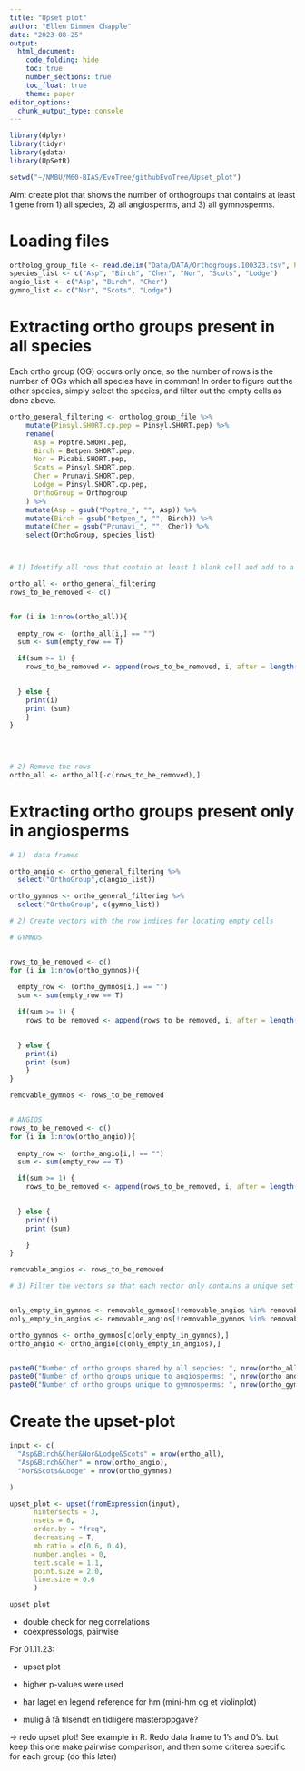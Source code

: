 ```yaml
---
title: "Upset plot"
author: "Ellen Dimmen Chapple"
date: "2023-08-25"
output: 
  html_document:
    code_folding: hide
    toc: true
    number_sections: true
    toc_float: true
    theme: paper
editor_options:
  chunk_output_type: console
---
```




```r
library(dplyr)
library(tidyr)
library(gdata)
library(UpSetR)


```

```r
setwd("~/NMBU/M60-BIAS/EvoTree/githubEvoTree/Upset_plot")

```

Aim: create plot that shows the number of orthogroups that contains at least 1 gene from 1) all species, 2) all angiosperms, and 3) all gymnosperms.


# Loading files


```r
ortholog_group_file <- read.delim("Data/DATA/Orthogroups.100323.tsv", header = TRUE, sep = "\t")
species_list <- c("Asp", "Birch", "Cher", "Nor", "Scots", "Lodge")
angio_list <- c("Asp", "Birch", "Cher")
gymno_list <- c("Nor", "Scots", "Lodge")

```

# Extracting ortho groups present in all species

Each ortho group (OG) occurs only once, so the number of rows is the number of OGs which all species have in common!
In order to figure out the other species, simply select the species, and filter out the empty cells as done above.


```r


ortho_general_filtering <- ortholog_group_file %>%
    mutate(Pinsyl.SHORT.cp.pep = Pinsyl.SHORT.pep) %>% 
    rename(
      Asp = Poptre.SHORT.pep,
      Birch = Betpen.SHORT.pep,
      Nor = Picabi.SHORT.pep,
      Scots = Pinsyl.SHORT.pep,
      Cher = Prunavi.SHORT.pep,
      Lodge = Pinsyl.SHORT.cp.pep,
      OrthoGroup = Orthogroup
    ) %>%
    mutate(Asp = gsub("Poptre_", "", Asp)) %>%
    mutate(Birch = gsub("Betpen_", "", Birch)) %>%
    mutate(Cher = gsub("Prunavi_", "", Cher)) %>% 
    select(OrthoGroup, species_list)



# 1) Identify all rows that contain at least 1 blank cell and add to a vector.

ortho_all <- ortho_general_filtering
rows_to_be_removed <- c()


for (i in 1:nrow(ortho_all)){  
  
  empty_row <- (ortho_all[i,] == "")
  sum <- sum(empty_row == T)

  if(sum >= 1) {
    rows_to_be_removed <- append(rows_to_be_removed, i, after = length(i))

     
  } else {  
    print(i)
    print (sum)
    } 
}
  
  


# 2) Remove the rows 
ortho_all <- ortho_all[-c(rows_to_be_removed),]


```


# Extracting ortho groups present only in angiosperms

```r

# 1)  data frames 

ortho_angio <- ortho_general_filtering %>% 
  select("OrthoGroup",c(angio_list))

ortho_gymnos <- ortho_general_filtering %>% 
  select("OrthoGroup", c(gymno_list))

# 2) Create vectors with the row indices for locating empty cells

# GYMNOS


rows_to_be_removed <- c()
for (i in 1:nrow(ortho_gymnos)){  
  
  empty_row <- (ortho_gymnos[i,] == "")
  sum <- sum(empty_row == T)

  if(sum >= 1) {
    rows_to_be_removed <- append(rows_to_be_removed, i, after = length(i))

     
  } else {  
    print(i)
    print (sum)
    } 
}

removable_gymnos <- rows_to_be_removed


# ANGIOS
rows_to_be_removed <- c()
for (i in 1:nrow(ortho_angio)){  
  
  empty_row <- (ortho_angio[i,] == "")
  sum <- sum(empty_row == T)

  if(sum >= 1) {
    rows_to_be_removed <- append(rows_to_be_removed, i, after = length(i))

     
  } else {  
    print(i)
    print (sum)

    } 
}

removable_angios <- rows_to_be_removed

# 3) Filter the vectors so that each vector only contains a unique set of row indices. An overlap means that both groups contain at least one empty cell.


only_empty_in_gymnos <- removable_gymnos[!removable_angios %in% removable_gymnos]
only_empty_in_angios <- removable_angios[!removable_gymnos %in% removable_angios]

ortho_gymnos <- ortho_gymnos[c(only_empty_in_gymnos),]
ortho_angio <- ortho_angio[c(only_empty_in_angios),]



```



```r

paste0("Number of ortho groups shared by all sepcies: ", nrow(ortho_all))
paste0("Number of ortho groups unique to angiosperms: ", nrow(ortho_angio))
paste0("Number of ortho groups unique to gymnosperms: ", nrow(ortho_gymnos))

```


# Create the upset-plot

```r

input <- c(
  "Asp&Birch&Cher&Nor&Lodge&Scots" = nrow(ortho_all),
  "Asp&Birch&Cher" = nrow(ortho_angio),
  "Nor&Scots&Lodge" = nrow(ortho_gymnos)

)

upset_plot <- upset(fromExpression(input), 
      nintersects = 3, 
      nsets = 6, 
      order.by = "freq", 
      decreasing = T, 
      mb.ratio = c(0.6, 0.4),
      number.angles = 0, 
      text.scale = 1.1, 
      point.size = 2.0, 
      line.size = 0.6
      )

upset_plot

```





- double check for neg correlations
- coexpressologs, pairwise

For 01.11.23:

- upset plot
- higher p-values were used
- har laget en legend reference for hm (mini-hm og et violinplot)


- mulig å få tilsendt en tidligere masteroppgave?


-> redo upset plot! See example in R. Redo data frame to 1's and 0's. but keep this one
make pairwise comparison, and then some criterea specific for each group (do this later)
















